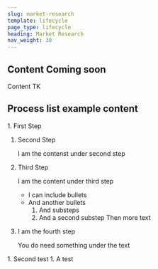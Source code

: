 ```yaml
---
slug: market-research
template: lifecycle
page_type: lifecycle
heading: Market Research
nav_weight: 30
---
```


## Content Coming soon

Content TK

## Process list example content

<ProcessList>
1. First Step

1. Second Step

    I am the contenst under second step

1. Third Step

    I am the content under third step
    - I can include bullets
    - And another bullets
      1. And substeps
      1. And a second substep
    Then more text

1. I am the fourth step

    You do need something under the text
</ProcessList>


<ProcessList>
1. Second test
1. A test
</ProcessList>